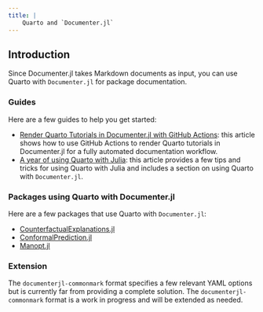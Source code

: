 ```yaml
---
title: |
    Quarto and `Documenter.jl`
---
```


## Introduction

Since Documenter.jl takes Markdown documents as input, you can use Quarto with `Documenter.jl` for package documentation. 

### Guides

Here are a few guides to help you get started:

- [Render Quarto Tutorials in Documenter.jl with GitHub Actions](https://forem.julialang.org/kellertuer/render-quarto-tutorials-in-documenterjl-with-github-actions-3fo): this article shows how to use GitHub Actions to render Quarto tutorials in Documenter.jl for a fully automated documentation workflow.
- [A year of using Quarto with Julia](https://www.patalt.org/blog/posts/tips-and-tricks-for-using-quarto-with-julia/): this article provides a few tips and tricks for using Quarto with Julia and includes a section on using Quarto with `Documenter.jl`.

### Packages using Quarto with Documenter.jl

Here are a few packages that use Quarto with `Documenter.jl`:

- [CounterfactualExplanations.jl](https://github.com/JuliaTrustworthyAI/CounterfactualExplanations.jl)
- [ConformalPrediction.jl](https://github.com/JuliaTrustworthyAI/ConformalPrediction.jl)
- [Manopt.jl](https://github.com/JuliaManifolds/Manopt.jl/)


### Extension

The `documenterjl-commonmark` format specifies a few relevant YAML options but is currently far from providing a complete solution. The `documenterjl-commonmark` format is a work in progress and will be extended as needed.

